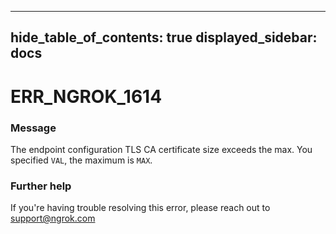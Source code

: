 

---
hide_table_of_contents: true
displayed_sidebar: docs
---


# ERR_NGROK_1614

### Message
The endpoint configuration TLS CA certificate size exceeds the max. You specified `VAL`, the maximum is `MAX`.

<ErrorDetails error="err_ngrok_1614" />



### Further help
If you're having trouble resolving this error, please reach out to [support@ngrok.com](mailto:support@ngrok.com?subject=Help%20with%20ERR_NGROK_1614)

